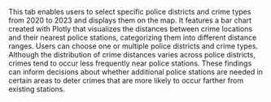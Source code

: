 This tab enables users to select specific police districts and crime types from 2020 to 2023 and displays them on the map. It features a bar chart created with Plotly that visualizes the distances between crime locations and their nearest police stations, categorizing them into different distance ranges. Users can choose one or multiple police districts and crime types.  
Although the distribution of crime distances varies across police districts, crimes tend to occur less frequently near police stations. These findings can inform decisions about whether additional police stations are needed in certain areas to deter crimes that are more likely to occur farther from existing stations.